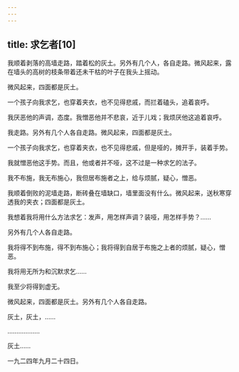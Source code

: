 ```yaml
---
---
---
```

title: 求乞者[10]
---




我顺着剥落的高墙走路，踏着松的灰土。另外有几个人，各自走路。微风起来，露在墙头的高树的枝条带着还未干枯的叶子在我头上摇动。

微风起来，四面都是灰土。

一个孩子向我求乞，也穿着夹衣，也不见得悲戚，而拦着磕头，追着哀呼。

我厌恶他的声调，态度。我憎恶他并不悲哀，近于儿戏；我烦厌他这追着哀呼。

我走路。另外有几个人各自走路。微风起来，四面都是灰土。

一个孩子向我求乞，也穿着夹衣，也不见得悲戚，但是哑的，摊开手，装着手势。

我就憎恶他这手势。而且，他或者并不哑，这不过是一种求乞的法子。

我不布施，我无布施心，我但居布施者之上，给与烦腻，疑心，憎恶。

我顺着倒败的泥墙走路，断砖叠在墙缺口，墙里面没有什么。微风起来，送秋寒穿透我的夹衣；四面都是灰土。

我想着我将用什么方法求乞：发声，用怎样声调？装哑，用怎样手势？……

另外有几个人各自走路。

我将得不到布施，得不到布施心；我将得到自居于布施之上者的烦腻，疑心，憎恶。

我将用无所为和沉默求乞……

我至少将得到虚无。

微风起来，四面都是灰土。另外有几个人各自走路。

灰土，灰土，……

………………

灰土……

一九二四年九月二十四日。